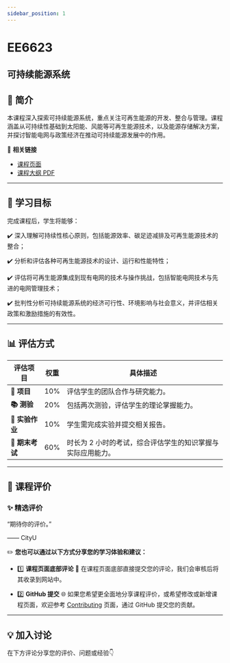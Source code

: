 ```yaml
---
sidebar_position: 1
---
```


# EE6623
## 可持续能源系统

## **📘 简介**
本课程深入探索可持续能源系统，重点关注可再生能源的开发、整合与管理。课程涵盖从可持续性基础到太阳能、风能等可再生能源技术，以及能源存储解决方案，并探讨智能电网与政策经济在推动可持续能源发展中的作用。

🔗 **相关链接**
- [课程页面](https://www.cityu.edu.hk/catalogue/pg/202425/course/EE6623.htm)
- [课程大纲 PDF](https://www.cityu.edu.hk/catalogue/pg/202425/course/EE6623.pdf)

---

## **🎯 学习目标**

完成课程后，学生将能够：

✔️ 深入理解可持续性核心原则，包括能源效率、碳足迹减排及可再生能源技术的整合；

✔️ 分析和评估各种可再生能源技术的设计、运行和性能特性；

✔️ 评估将可再生能源集成到现有电网的技术与操作挑战，包括智能电网技术与先进的电网管理技术；

✔️ 批判性分析可持续能源系统的经济可行性、环境影响与社会意义，并评估相关政策和激励措施的有效性。

---

## **📊 评估方式**

| **评估项目**          | **权重** | **具体描述**                                                                                       |
|----------------------|---------|---------------------------------------------------------------------------------------------------|
| **📝 项目**           | 10%     | 评估学生的团队合作与研究能力。                                                                     |
| **📚 测验**            | 20%     | 包括两次测验，评估学生的理论掌握能力。                                                            |
| **📝 实验作业**        | 10%     | 学生需完成实验并提交相关报告。                                                                    |
| **📖 期末考试**       | 60%     | 时长为 2 小时的考试，综合评估学生的知识掌握与实际应用能力。                                        |

---

## **💬 课程评价**

### ✨ **精选评价**
<div className={commentStyles.commentBox}>
    <p className={commentStyles.commentText}>
        “期待你的评价。”
    </p>
    <p className={commentStyles.commentAuthor}>—— CityU</p>
</div>

✏️ **您也可以通过以下方式分享您的学习体验和建议：**

- 1️⃣ **课程页面底部评论**
💬 在课程页面底部直接提交您的评论，我们会审核后将其收录到网站中。

- 2️⃣ **GitHub 提交**
🌐 如果您希望更全面地分享课程评价，或希望修改或新增课程页面，欢迎参考 [Contributing](/contributing) 页面，通过 GitHub 提交您的贡献。

---

## **💡 加入讨论**

在下方评论分享您的评价、问题或经验👇
<Utterances />